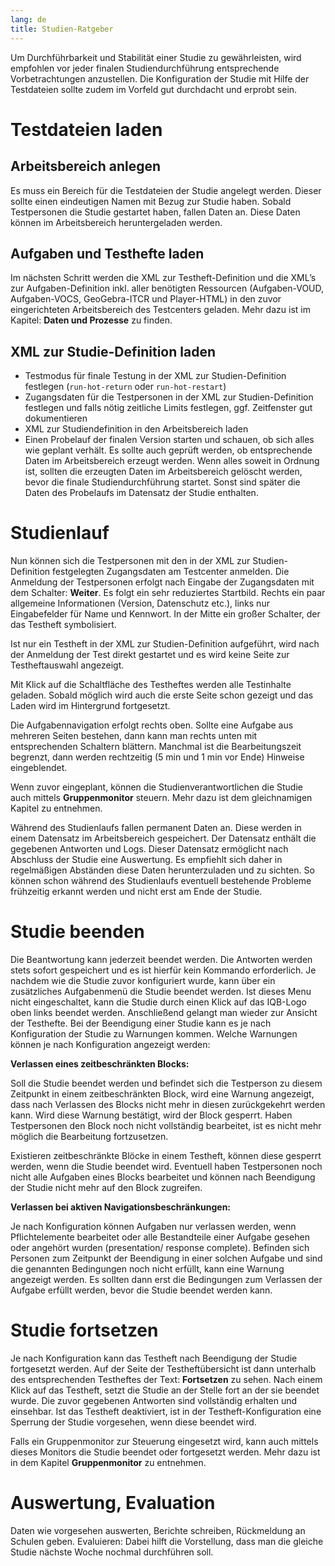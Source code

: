 ```yaml
---
lang: de
title: Studien-Ratgeber
---
```


::: {.callout-note}
Um Durchführbarkeit und Stabilität einer Studie zu gewährleisten, wird empfohlen vor jeder finalen Studiendurchführung entsprechende Vorbetrachtungen anzustellen. Die Konfiguration der Studie mit Hilfe der Testdateien sollte zudem im Vorfeld gut durchdacht und erprobt sein.
:::

# Testdateien laden

## Arbeitsbereich anlegen

Es muss ein Bereich für die Testdateien der Studie angelegt werden. Dieser sollte einen eindeutigen Namen mit Bezug zur Studie haben. Sobald Testpersonen die Studie gestartet haben, fallen Daten an. Diese Daten können im Arbeitsbereich heruntergeladen werden.

## Aufgaben und Testhefte laden

Im nächsten Schritt werden die XML zur Testheft-Definition und die XML's zur Aufgaben-Definition inkl. aller benötigten Ressourcen (Aufgaben-VOUD, Aufgaben-VOCS, GeoGebra-ITCR und Player-HTML) in den zuvor eingerichteten Arbeitsbereich des Testcenters geladen. Mehr dazu ist im Kapitel: **Daten und Prozesse** zu finden. 

## XML zur Studie-Definition laden

* Testmodus für finale Testung in der XML zur Studien-Definition festlegen (`run-hot-return` oder `run-hot-restart`)
* Zugangsdaten für die Testpersonen in der XML zur Studien-Definition festlegen und falls nötig zeitliche Limits festlegen, ggf. Zeitfenster gut dokumentieren
* XML zur Studiendefinition in den Arbeitsbereich laden
* Einen Probelauf der finalen Version starten und schauen, ob sich alles wie geplant verhält. Es sollte auch geprüft werden, ob entsprechende Daten im Arbeitsbereich erzeugt werden. Wenn alles soweit in Ordnung ist, sollten die erzeugten Daten im Arbeitsbereich gelöscht werden, bevor die finale Studiendurchführung startet. Sonst sind später die Daten des Probelaufs im Datensatz der Studie enthalten.

# Studienlauf

Nun können sich die Testpersonen mit den in der XML zur Studien-Definition festgelegten Zugangsdaten am Testcenter anmelden. Die Anmeldung der Testpersonen erfolgt nach Eingabe der Zugangsdaten mit dem Schalter: **Weiter**. Es folgt ein sehr reduziertes Startbild. Rechts ein paar allgemeine Informationen (Version, Datenschutz etc.), links nur Eingabefelder für Name und Kennwort. In der Mitte ein großer Schalter, der das Testheft symbolisiert. 

::: {.callout-note}
Ist nur ein Testheft in der XML zur Studien-Definition aufgeführt, wird nach der Anmeldung der Test direkt gestartet und es wird keine Seite zur Testheftauswahl angezeigt.
:::

Mit Klick auf die Schaltfläche des Testheftes werden alle Testinhalte geladen. Sobald möglich wird auch die erste Seite schon gezeigt und das Laden wird im Hintergrund fortgesetzt.

Die Aufgabennavigation erfolgt rechts oben. Sollte eine Aufgabe aus mehreren Seiten bestehen, dann kann man rechts unten mit entsprechenden Schaltern blättern. Manchmal ist die Bearbeitungszeit begrenzt, dann werden rechtzeitig (5 min und 1 min vor Ende) Hinweise eingeblendet.

Wenn zuvor eingeplant, können die Studienverantwortlichen die Studie auch mittels **Gruppenmonitor** steuern. Mehr dazu ist dem gleichnamigen Kapitel zu entnehmen.

::: {.callout-important}
Während des Studienlaufs fallen permanent Daten an. Diese werden in einem Datensatz im Arbeitsbereich gespeichert. Der Datensatz enthält die gegebenen Antworten und Logs. Dieser Datensatz ermöglicht nach Abschluss der Studie eine Auswertung. Es empfiehlt sich daher in regelmäßigen Abständen diese Daten herunterzuladen und zu sichten. So können schon während des Studienlaufs eventuell bestehende Probleme frühzeitig erkannt werden und nicht erst am Ende der Studie.
:::

# Studie beenden

Die Beantwortung kann jederzeit beendet werden. Die Antworten werden stets sofort gespeichert und es ist hierfür kein Kommando erforderlich. Je nachdem wie die Studie zuvor konfiguriert wurde, kann über ein zusätzliches Aufgabenmenü die Studie beendet werden. Ist dieses Menu nicht eingeschaltet, kann die Studie durch einen Klick auf das IQB-Logo oben links beendet werden. Anschließend gelangt man wieder zur Ansicht der Testhefte. Bei der Beendigung einer Studie kann es je nach Konfiguration der Studie zu Warnungen kommen. Welche Warnungen können je nach Konfiguration angezeigt werden:

**Verlassen eines zeitbeschränkten Blocks:**

Soll die Studie beendet werden und befindet sich die Testperson zu diesem Zeitpunkt in einem zeitbeschränkten Block, wird eine Warnung angezeigt, dass nach Verlassen des Blocks nicht mehr in diesen zurückgekehrt werden kann. Wird diese Warnung bestätigt, wird der Block gesperrt. Haben Testpersonen den Block noch nicht vollständig bearbeitet, ist es nicht mehr möglich die Bearbeitung fortzusetzen.

::: {.callout-important}
Existieren zeitbeschränkte Blöcke in einem Testheft, können diese gesperrt werden, wenn die Studie beendet wird. Eventuell haben Testpersonen noch nicht alle Aufgaben eines Blocks bearbeitet und können nach Beendigung der Studie  nicht mehr auf den Block zugreifen.
:::

**Verlassen bei aktiven Navigationsbeschränkungen:**

Je nach Konfiguration können Aufgaben nur verlassen werden, wenn Pflichtelemente bearbeitet oder alle Bestandteile einer Aufgabe gesehen oder angehört wurden (presentation/ response complete). Befinden sich Personen zum Zeitpunkt der Beendigung in einer solchen Aufgabe und sind die genannten Bedingungen noch nicht erfüllt, kann eine Warnung angezeigt werden. Es sollten dann erst die Bedingungen zum Verlassen der Aufgabe erfüllt werden, bevor die Studie beendet werden kann.

# Studie fortsetzen

Je nach Konfiguration kann das Testheft nach Beendigung der Studie fortgesetzt werden. Auf der Seite der Testheftübersicht ist dann unterhalb des entsprechenden Testheftes der Text: **Fortsetzen** zu sehen. Nach einem Klick auf das Testheft, setzt die Studie an der Stelle fort an der sie beendet wurde. Die zuvor gegebenen Antworten sind vollständig erhalten und einsehbar. Ist das Testheft deaktiviert, ist in der Testheft-Konfiguration eine Sperrung der Studie vorgesehen, wenn diese beendet wird.

::: {.callout-note}
Falls ein Gruppenmonitor zur Steuerung eingesetzt wird, kann auch mittels dieses Monitors die Studie beendet oder fortgesetzt werden. Mehr dazu ist in dem Kapitel **Gruppenmonitor** zu entnehmen.
:::

# Auswertung, Evaluation

Daten wie vorgesehen auswerten, Berichte schreiben, Rückmeldung an Schulen geben. Evaluieren: Dabei hilft die Vorstellung, dass man die gleiche Studie nächste Woche nochmal durchführen soll.